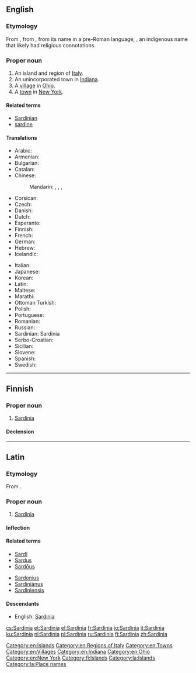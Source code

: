 {{also|Sardinía}}
==English==

{{wikipedia|lang=en}}

===Etymology===
From {{etyl|la|en}} {{term|Sardinia|lang=la}}, from {{etyl|grc|en}} {{term|Σαρδώ|tr=Sardō|lang=grc}}, from its name in a pre-Roman {{etyl|qfa-sub|en}} language, {{term/t|und||*sard}}, an indigenous name that likely had religious connotations.

===Proper noun===
{{en-proper noun}}

# An island and region of [[Italy]].
# An unincorporated town in [[Indiana]].
# A [[village]] in [[Ohio]].
# A [[town]] in [[New York]].

====Related terms====
* [[Sardinian]]
* [[sardine]]

====Translations====
{{trans-top|island of Italy}}
* Arabic: {{t|ar|سردينيا|f|tr=Sardīnya}}
* Armenian: {{t|hy|Սարդինիա|sc=Armn}}
* Bulgarian: {{t+|bg|Сардиния}}
* Catalan: {{t|ca|Sardenya}}
* Chinese:
*: Mandarin: {{t|cmn|薩丁島|sc=Hani}}, {{t+|cmn|萨丁岛|tr=Sàdīng dǎo|sc=Hani}}, {{t|cmn|撒丁島|sc=Hani}}, {{t+|cmn|撒丁岛|tr=Sādīng dǎo|sc=Hani}}
* Corsican: {{t|co|Sardegna}}
* Czech: {{t+|cs|Sardinie|f}}
* Danish: {{t|da|Sardinien}}
* Dutch: {{t+|nl|Sardinië|n}}
* Esperanto: {{t|eo|Sardio}}
* Finnish: {{t+|fi|Sardinia}}
* French: {{t+|fr|Sardaigne|f}}
* German: {{t+|de|Sardinien|n}}
* Hebrew: {{t|he|סרדיניה}}
* Icelandic: {{t|is|Sardinía|f}}
{{trans-mid}}
* Italian: {{t+|it|Sardegna|f}}
* Japanese: {{t|ja|サルディニア島|tr=Sarudinia-tō}}
* Korean: {{t|ko|사르데냐|tr=Sareudenya}}
* Latin: {{t|la|Sardinia|f}}
* Maltese: {{t|mt|Sardenja}}
* Marathi: {{t|mr|सार्डिनिया|tr=sārḍiniyā|sc=Deva}}
* Ottoman Turkish: {{t|ota|سردنیا|sc=ota-Arab}}
* Polish: {{t+|pl|Sardynia|f}}
* Portuguese: {{t+|pt|Sardenha}}
* Romanian: {{t|ro|Sardinia|f}}
* Russian: {{t+|ru|Сардиния|f|tr=Sardínija}}
* Sardinian: Sardinia {{g|f}}
* Serbo-Croatian: {{t|sh|Sardinija|f}}
* Sicilian: {{t|scn|Sardigna|f}}
* Slovene: {{t|sl|Sardínija|f}}
* Spanish: {{t+|es|Cerdeña|f}}
* Swedish: {{t|sv|Sardinien}}
{{trans-bottom}}

[[Category:en:Islands]]
[[Category:en:Regions of Italy]]
[[Category:en:Towns]]
[[Category:en:Villages]]
[[Category:en:Indiana]]
[[Category:en:Ohio]]
[[Category:en:New York]]

----

==Finnish==

===Proper noun===
{{fi-proper noun}}

# [[#English|Sardinia]]

====Declension====
{{fi-decl-kulkija|n=sg|Sardini|a}}

[[Category:fi:Islands]]

----

==Latin==

===Etymology===
From {{etyl|grc|la}} {{term|Σαρδώ|tr=Sardō|lang=grc}}.

===Proper noun===
{{la-proper noun|Sardinia|Sardiniae|Sardiniae|f|first}}

# [[#English|Sardinia]]

====Inflection====
{{la-decl-1st-loc|num=sg|Sardini}}

====Related terms====
{{top2}}
* [[Sardi|Sardī]]
* [[Sardus]]
* [[Sardous|Sardōus]]
{{mid2}}
* [[Sardonius]]
* [[Sardinianus|Sardiniānus]]
* [[Sardiniensis]]
{{bottom}}

====Descendants====
* English: [[#English|Sardinia]]

[[Category:la:Islands]]
[[Category:la:Place names]]

[[cs:Sardinia]]
[[et:Sardinia]]
[[el:Sardinia]]
[[fr:Sardinia]]
[[io:Sardinia]]
[[it:Sardinia]]
[[ku:Sardinia]]
[[nl:Sardinia]]
[[pl:Sardinia]]
[[ru:Sardinia]]
[[fi:Sardinia]]
[[zh:Sardinia]]